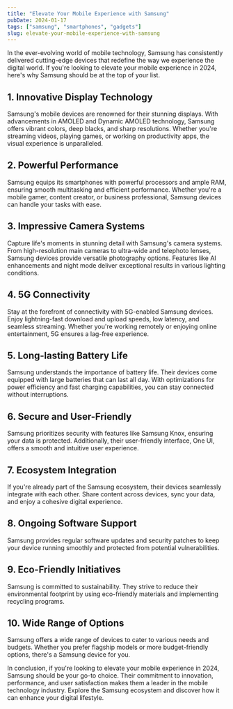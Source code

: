 ---
title: "Elevate Your Mobile Experience with Samsung"
pubDate: 2024-01-17
tags: ["samsung", "smartphones", "gadgets"]
slug: elevate-your-mobile-experience-with-samsung
---

In the ever-evolving world of mobile technology, Samsung has consistently delivered cutting-edge devices that redefine the way we experience the digital world. If you're looking to elevate your mobile experience in 2024, here's why Samsung should be at the top of your list.

## **1. Innovative Display Technology**

Samsung's mobile devices are renowned for their stunning displays. With advancements in AMOLED and Dynamic AMOLED technology, Samsung offers vibrant colors, deep blacks, and sharp resolutions. Whether you're streaming videos, playing games, or working on productivity apps, the visual experience is unparalleled.

## **2. Powerful Performance**

Samsung equips its smartphones with powerful processors and ample RAM, ensuring smooth multitasking and efficient performance. Whether you're a mobile gamer, content creator, or business professional, Samsung devices can handle your tasks with ease.

## **3. Impressive Camera Systems**

Capture life's moments in stunning detail with Samsung's camera systems. From high-resolution main cameras to ultra-wide and telephoto lenses, Samsung devices provide versatile photography options. Features like AI enhancements and night mode deliver exceptional results in various lighting conditions.

## **4. 5G Connectivity**

Stay at the forefront of connectivity with 5G-enabled Samsung devices. Enjoy lightning-fast download and upload speeds, low latency, and seamless streaming. Whether you're working remotely or enjoying online entertainment, 5G ensures a lag-free experience.

## **5. Long-lasting Battery Life**

Samsung understands the importance of battery life. Their devices come equipped with large batteries that can last all day. With optimizations for power efficiency and fast charging capabilities, you can stay connected without interruptions.

## **6. Secure and User-Friendly**

Samsung prioritizes security with features like Samsung Knox, ensuring your data is protected. Additionally, their user-friendly interface, One UI, offers a smooth and intuitive user experience.

## **7. Ecosystem Integration**

If you're already part of the Samsung ecosystem, their devices seamlessly integrate with each other. Share content across devices, sync your data, and enjoy a cohesive digital experience.

## **8. Ongoing Software Support**

Samsung provides regular software updates and security patches to keep your device running smoothly and protected from potential vulnerabilities.

## **9. Eco-Friendly Initiatives**

Samsung is committed to sustainability. They strive to reduce their environmental footprint by using eco-friendly materials and implementing recycling programs.

## **10. Wide Range of Options**

Samsung offers a wide range of devices to cater to various needs and budgets. Whether you prefer flagship models or more budget-friendly options, there's a Samsung device for you.

In conclusion, if you're looking to elevate your mobile experience in 2024, Samsung should be your go-to choice. Their commitment to innovation, performance, and user satisfaction makes them a leader in the mobile technology industry. Explore the Samsung ecosystem and discover how it can enhance your digital lifestyle.
